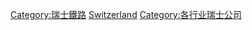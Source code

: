 {{Catnav|頁面分類|各種主題的頁面分類|按國家分類|各國交通|瑞士交通|瑞士铁路}}
{{Catnav|頁面分類|各種主題的頁面分類|按國家分類|各國交通|各國鐵路|瑞士铁路}}
{{Catnav|頁面分類|人类社会|交通|铁路|铁路公司}}
{{Commons category|Rail transport companies of Switzerland}}

[[Category:瑞士鐵路|Category:瑞士鐵路]]
[[Category:各國鐵路公司|Switzerland]]
[[Category:各行业瑞士公司|Category:各行业瑞士公司]]